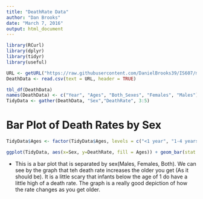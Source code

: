 ```yaml
---
title: "DeathRate Data"
author: "Dan Brooks"
date: "March 7, 2016"
output: html_document
---
```

```r
library(RCurl)
library(dplyr)
library(tidyr)
library(useful)

URL <- getURL("https://raw.githubusercontent.com/DanielBrooks39/IS607/master/Project%202/Death%20Rate%20Data.csv")
DeathData <- read.csv(text = URL, header = TRUE)
```

```r
tbl_df(DeathData)
names(DeathData) <- c("Year", "Ages", "Both_Sexes", "Females", "Males")
TidyData <- gather(DeathData, "Sex","DeathRate", 3:5)
```

# Bar Plot of Death Rates by Sex

```r
TidyData$Ages <- factor(TidyData$Ages, levels = c("<1 year", "1-4 years", "5-9 years", "10-14 years", "15-19 years", "20-24 years", "25-29 years", "30-34 years", "35-39 years", "40-44 years", "45-49 years", "50-54 years", "55-59 years", "60-64 years", "65-69 years", "70-74 years", "75-79 years", "80-84 years", "85-89 years", "90-94 years", "95-99 years", "100+ years"))

ggplot(TidyData, aes(x=Sex, y=DeathRate, fill = Ages)) + geom_bar(stat = "identity", position="dodge") + theme(axis.title.x=element_text(face="bold", size=15), axis.title.y=element_text(face="bold", size=15), axis.text=element_text(face="bold", size = 10)) + ggtitle("Death Rate") + theme(plot.title=element_text(face="bold", size=20)) + theme(legend.title=element_text(face="bold", size=10,color="white"), legend.background=element_rect(fill="black"), legend.text=element_text(face="bold", color="white", size=8))
```
* This is a bar plot that is separated by sex(Males, Females, Both). We can see by the graph that teh death rate increases the older you get (As it should be). It is a little scary that infants below the age of 1 do have a little high of a death rate. The graph is a really good depiction of how the rate changes as you get older. 


